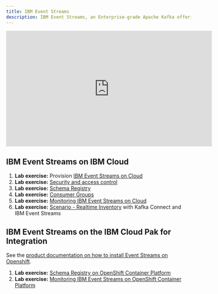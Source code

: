 ```yaml
---
title: IBM Event Streams
description: IBM Event Streams, an Enterprise-grade Apache Kafka offering
---
```


<iframe width="560" height="315" src="https://www.youtube.com/watch?v=XyNy7TcfJOc" frameborder="0" allow="accelerometer; autoplay; encrypted-media; gyroscope; picture-in-picture" allowfullscreen></iframe>

## IBM Event Streams on IBM Cloud

1. **Lab exercise:** Provision [IBM Event Streams on Cloud](/technology/event-streams/es-cloud/)
2. **Lab exercise:** [Security and access control](/technology/event-streams/security/)
3. **Lab exercise:** [Schema Registry](/use-cases/schema-registry-on-cloud/)
4. **Lab exercise:** [Consumer Groups](/technology/event-streams/consumergrp/)
5. **Lab exercise:** [Monitoring IBM Event Streams on Cloud](/use-cases/monitoring-on-cloud/)
6. **Lab exercise:** [Scenario - Realtime Inventory](/scenarios/realtime-inventory/) with Kafka Connect and IBM Event Streams

## IBM Event Streams on the IBM Cloud Pak for Integration

See the [product documentation on how to install Event Streams on Openshift](https://ibm.github.io/event-streams/installing/installing/).

1. **Lab exercise:** [Schema Registry on OpenShift Container Platform](/use-cases/schema-registry-on-ocp/)
2. **Lab exercise:** [Monitoring IBM Event Streams on OpenShift Container Platform](/use-cases/monitoring-on-ocp/)
